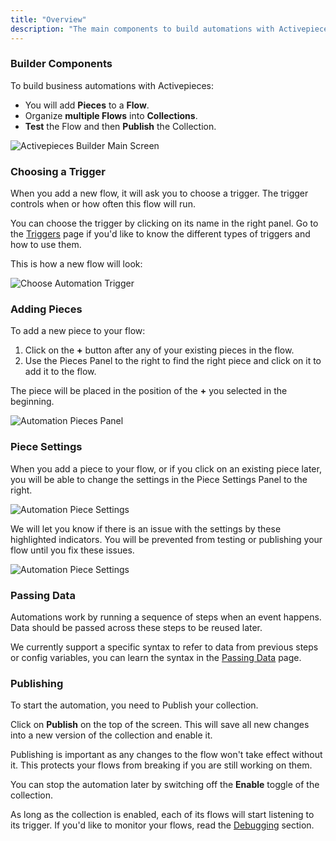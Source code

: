 ```yaml
---
title: "Overview"
description: "The main components to build automations with Activepieces"
---
```


### Builder Components

To build business automations with Activepieces:
- You will add **Pieces** to a **Flow**.
- Organize **multiple Flows** into **Collections**.
- **Test** the Flow and then **Publish** the Collection.

![Activepieces Builder Main Screen](/resources/screenshots/using-activepieces-overview-main-screen.png)

### Choosing a Trigger

When you add a new flow, it will ask you to choose a trigger. The trigger controls when or how often this flow will run.

You can choose the trigger by clicking on its name in the right panel. Go to the [Triggers](./triggers) page if you'd like to know the different types of triggers and how to use them.

This is how a new flow will look:

![Choose Automation Trigger](/resources/screenshots/using-activepieces-overview-choose-trigger.png)

### Adding Pieces

To add a new piece to your flow:

1. Click on the **+** button after any of your existing pieces in the flow.
2. Use the Pieces Panel to the right to find the right piece and click on it to add it to the flow.

The piece will be placed in the position of the **+** you selected in the beginning.

![Automation Pieces Panel](/resources/screenshots/using-activepieces-overview-pieces-panel.png)

### Piece Settings

When you add a piece to your flow, or if you click on an existing piece later, you will be able to change the settings in the Piece Settings Panel to the right.

![Automation Piece Settings](/resources/screenshots/using-activepieces-overview-piece-settings.png)

We will let you know if there is an issue with the settings by these highlighted indicators. You will be prevented from testing or publishing your flow until you fix these issues.

![Automation Piece Settings](/resources/screenshots/using-activepieces-overview-invalid-settings.png)

### Passing Data

Automations work by running a sequence of steps when an event happens. Data should be passed across these steps to be reused later.

We currently support a specific syntax to refer to data from previous steps or config variables, you can learn the syntax in the [Passing Data](./passing-data) page.

### Publishing

To start the automation, you need to Publish your collection.

Click on **Publish** on the top of the screen. This will save all new changes into a new version of the collection and enable it.

<Note>Publishing is important as any changes to the flow won't take effect without it. This protects your flows from breaking if you are still working on them.</Note>

You can stop the automation later by switching off the **Enable** toggle of the collection.

As long as the collection is enabled, each of its flows will start listening to its trigger. If you'd like to monitor your flows, read the [Debugging](./debugging) section.